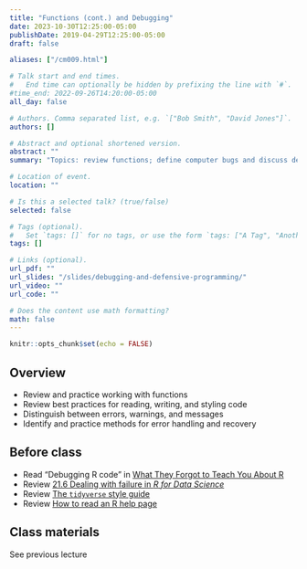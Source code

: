 ```yaml
---
title: "Functions (cont.) and Debugging"
date: 2023-10-30T12:25:00-05:00
publishDate: 2019-04-29T12:25:00-05:00
draft: false

aliases: ["/cm009.html"]

# Talk start and end times.
#   End time can optionally be hidden by prefixing the line with `#`.
#time_end: 2022-09-26T14:20:00-05:00
all_day: false

# Authors. Comma separated list, e.g. `["Bob Smith", "David Jones"]`.
authors: []

# Abstract and optional shortened version.
abstract: ""
summary: "Topics: review functions; define computer bugs and discuss defensive programming tactics."

# Location of event.
location: ""

# Is this a selected talk? (true/false)
selected: false

# Tags (optional).
#   Set `tags: []` for no tags, or use the form `tags: ["A Tag", "Another Tag"]` for one or more tags.
tags: []

# Links (optional).
url_pdf: ""
url_slides: "/slides/debugging-and-defensive-programming/"
url_video: ""
url_code: ""

# Does the content use math formatting?
math: false
---
```


```r
knitr::opts_chunk$set(echo = FALSE)
```

## Overview

* Review and practice working with functions
* Review best practices for reading, writing, and styling code
* Distinguish between errors, warnings, and messages
* Identify and practice methods for error handling and recovery

<!--
* Interpret function documentation
* Introduce `traceback()` and explain how to read it
-->

## Before class

* Read "Debugging R code" in [What They Forgot to Teach You About R](https://rstats.wtf/debugging-r)
* Review [21.6 Dealing with failure in *R for Data Science*](http://r4ds.had.co.nz/iteration.html#dealing-with-failure)
* Review [The `tidyverse` style guide](http://style.tidyverse.org/)
* Review [How to read an R help page](http://socviz.co/appendix.html#how-to-read-an-r-help-page)

## Class materials

See previous lecture


<!--
* [Bugs and styling code](/notes/style-guide/)
* [Debugging and condition handling](/notes/condition-handling/)
* [*Naming things*](http://www2.stat.duke.edu/~rcs46/lectures_2015/01-markdown-git/slides/naming-slides/naming-slides.pdf) - by Jenny Bryan. A concise guide to naming files.
-->